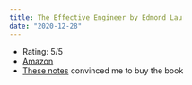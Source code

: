 ```yaml
---
title: The Effective Engineer by Edmond Lau
date: "2020-12-28"
---
```


- Rating: 5/5
- [Amazon](https://www.amazon.com/gp/product/0996128107)
- [These notes](https://gist.github.com/rondy/af1dee1d28c02e9a225ae55da2674a6f) convinced me to buy the book
